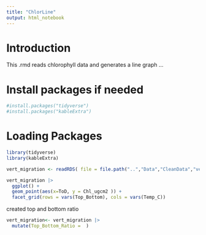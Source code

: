 ```yaml
---
title: "ChlorLine"
output: html_notebook
---
```


# Introduction
This .rmd reads chlorophyll data and generates a line graph ...


# Install packages if needed
```r
#install.packages("tidyverse")
#install.packages("kableExtra")
```


# Loading Packages 
```r
library(tidyverse) 
library(kableExtra)
```


```r
vert_migration <- readRDS( file = file.path("..","Data","CleanData","vert_migration.rds"))
```

```r
vert_migration |>
  ggplot() +
  geom_point(aes(x=ToD, y = Chl_ugcm2 )) + 
  facet_grid(rows = vars(Top_Bottom), cols = vars(Temp_C))
```
created top and bottom ratio
```r
vert_migration<- vert_migration |>
  mutate(Top_Bottom_Ratio =  ) 

```



